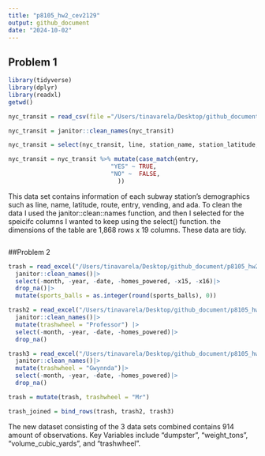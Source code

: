 ```yaml
---
title: "p8105_hw2_cev2129"
output: github_document
date: "2024-10-02"
---
```


## Problem 1
```r
library(tidyverse)
library(dplyr)
library(readxl)
getwd()

nyc_transit = read_csv(file ="/Users/tinavarela/Desktop/github_document/p8105_hw2_cev2129/NYC_Transit_Subway_Entrance_And_Exit_Data.csv")

nyc_transit = janitor::clean_names(nyc_transit)

nyc_transit = select(nyc_transit, line, station_name, station_latitude, station_longitude, starts_with("route"), entry, vending, ada)

nyc_transit = nyc_transit %>% mutate(case_match(entry,
                             "YES" ~ TRUE,
                             "NO" ~  FALSE,                         
                               ))
```

This data set contains information of each subway station's demographics such as line, name, latitude, route, entry, vending, and ada. To clean the data I used the janitor::clean::names function, and then I selected for the speicifc columns I wanted to keep using the select() function. the dimensions of the table are 1,868 rows x 19 columns. These data are tidy.

```r

```

##Problem 2
```r
trash = read_excel("/Users/tinavarela/Desktop/github_document/p8105_hw2_cev2129/Trash_Wheel_Collection_Data.xlsx",sheet = "Mr. Trash Wheel", na = c("NA", ".", "")) |> 
  janitor::clean_names()|>
  select(-month, -year, -date, -homes_powered, -x15, -x16)|>
  drop_na()|>
  mutate(sports_balls = as.integer(round(sports_balls), 0))
```
```r
trash2 = read_excel("/Users/tinavarela/Desktop/github_document/p8105_hw2_cev2129/Trash_Wheel_Collection_Data.xlsx",sheet = "Professor Trash Wheel", na = c("NA", ".", "")) |> 
  janitor::clean_names()|>
  mutate(trashwheel = "Professor") |>
  select(-month, -year, -date, -homes_powered)|>
  drop_na()

trash3 = read_excel("/Users/tinavarela/Desktop/github_document/p8105_hw2_cev2129/Trash_Wheel_Collection_Data.xlsx",sheet = "Gwynnda Trash Wheel", na = c("NA", ".", "")) |> 
  janitor::clean_names()|>
  mutate(trashwheel = "Gwynnda")|>
  select(-month, -year, -date, -homes_powered)|>
  drop_na() 

trash = mutate(trash, trashwheel = "Mr")
```

```r
trash_joined = bind_rows(trash, trash2, trash3)
```

The new dataset consisting of the 3 data sets combined contains 914 amount of observations. Key Variables include "dumpster", "weight_tons", "volume_cubic_yards", and "trashwheel". 